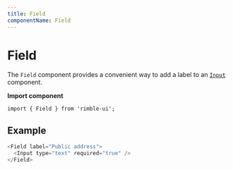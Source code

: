 ```yaml
---
title: Field
componentName: Field
---
```


# Field

The `Field` component provides a convenient way to add a label to an [`Input`](/components/rimble-ui/Input) component.

**Import component**

```lang=jsx
import { Field } from 'rimble-ui';
```

## Example

```js is=react-live
<Field label="Public address">
  <Input type="text" required="true" />
</Field>
```
